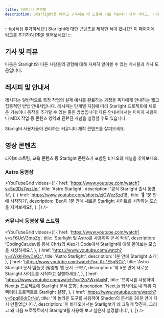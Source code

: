```yaml
---
title: 커뮤니티 콘텐츠
description: Starlight를 배우고 구축하는 데 도움이 되는 커뮤니티 제작 가이드, 기사 및 비디오를 찾아보세요!
---
```


:::tip[직접 추가하세요!]
Starlight에 대한 콘텐츠를 제작한 적이 있나요?
이 페이지에 링크를 추가하여 PR을 열어보세요!
:::


## 기사 및 리뷰

다음은 Starlight와 다른 사람들의 경험에 대해 자세히 알아볼 수 있는 게시물과 기사 모음입니다.

<CardGrid>
	<LinkCard
		href="https://devm.io/open-source/starlight-astro"
		title="Starlight를 사용한 정적 사이트 생성"
		description="“컴포넌트를 설계할 때 아이디어가 너무 크거나 너무 작으면 안 됩니다.” — Starlight 리드 개발자인 Chris Swithinbank와의 인터뷰"
	/>
	<LinkCard
		href="https://frontendatscale.com/blog/hybrid-frontend-architecture/"
		title="Astro와 Starlight를 사용한 하이브리드 프런트엔드 아키텍처"
		description="Maxi Ferreira와 Ben Holmes는 Starlight, TinaCMS 및 인증 기능이 있는 대화형 API 플레이그라운드를 사용하여 문서 사이트를 구축합니다."
	/>
	<LinkCard
		href="https://www.olets.dev/posts/comparing-docs-site-builders-vuepress-vs-starlight/"
		title="문서 사이트 빌더 비교: VuePress vs Starlight"
		description="이 두 프레임워크는 어떻게 비교되나요?"
	/>
</CardGrid>

## 레시피 및 안내서

레시피는 일반적으로 특정 작업의 실제 예시를 완료하는 과정을 독자에게 안내하는 짧고 집중적인 방법 안내서입니다. 레시피는 단계별 지침에 따라 Starlight 프로젝트에 새로운 기능이나 동작을 추가할 수 있는 좋은 방법입니다! 다른 안내서에서는 이미지 사용이나 MDX 작업 등 콘텐츠 영역과 관련된 개념을 설명할 수도 있습니다.

Starlight 사용자들이 관리하는 커뮤니티 제작 콘텐츠를 살펴보세요.

<CardGrid>
	<LinkCard
		href="https://www.webpro.nl/scraps/versioned-docs-with-starlight-and-vercel"
		title="Starlight & Vercel을 사용한 버전별 문서"
		description="프로젝트의 각 주요 버전에 대해 별도의 문서 버전을 구현하는 방법에 대한 안내서"
	/>
	<LinkCard
		href="https://hideoo.dev/notes/starlight-heading-links"
		title="Starlight 제목에 링크 추가"
		description="문서의 특정 섹션에 대한 링크를 공유하기 위한 rehype 플러그인 사용 안내서"
	/>
	<LinkCard
		href="https://blog.otterlord.dev/posts/starlight-sponsors/"
		title="Starlight 사이트에 스폰서 추가"
		description="문서 사이드바에 맞춤 스폰서 컴포넌트를 구현하기 위한 안내서"
	/>
	<LinkCard
		href="https://hideoo.dev/notes/starlight-og-images"
		title="Starlight에 Open Graph 이미지 추가"
		description="페이지에 대한 소셜 이미지 및 해당 메타 태그 생성에 대한 안내서"
	/>
	<LinkCard
		href="https://hideoo.dev/notes/starlight-third-party-icon-sets"
		title="Starlight에서 타사 아이콘 세트 사용"
		description="unplugin-icons를 사용하여 Starlight에 사용 가능한 아이콘 선택 범위를 확장하는 방법에 대한 안내서"
	/>
	<LinkCard
		href="https://hideoo.dev/notes/starlight-custom-html-head"
		title="Starlight 페이지의 HTML 헤드 편집"
		description="웹 분석, 글꼴, 스크립트 등 일반적인 헤드 콘텐츠를 추가하는 방법을 알아보세요."
	/>
	<LinkCard
		href="https://dev.to/mrrobot/publishing-documentation-with-astro-starlight-691"
		title="Astro Starlight로 문서 게시"
		description="Starlight 문서 시작하기"
	/>
	<LinkCard
		href="https://events-3bg.pages.dev/jotter/starlight/guide/"
		title="View Transitions 활성화"
		description="Bag of Tricks의 view transitions 지원으로 SPA와 같은 모양과 느낌을 얻으세요"
	/>
	<LinkCard
		href="https://jamcomments.com/posts/structured-data-with-starlight"
		title="Starlight 페이지에 구조화된 데이터 추가"
		description="문서 페이지에 대한 동적 JSON-LD 구조화된 데이터를 구축하는 방법을 알아보세요."
	/>
</CardGrid>

## 영상 콘텐츠

라이브 스트림, 교육 콘텐츠 등 Starlight 콘텐츠가 포함된 비디오와 채널을 찾아보세요.


### Astro 동영상

<YouTubeGrid
	videos={[
		{
			href: 'https://www.youtube.com/watch?v=5u0Ds7wzUeI',
			title: 'Astro Starlight',
			description: '공식 Starlight 출시 동영상',
		},
		{
			href: 'https://www.youtube.com/shorts/zjOWezSzd18',
			title: '🌟 1분 안에 시작하기',
			description:
				'Ben이 1분 안에 새로운 Starlight 사이트를 시작하는 모습을 지켜보세요!',
		},
	]}
/>

### 커뮤니티 동영상 및 스트림

<YouTubeGrid
	videos={[
		{
			href: 'https://www.youtube.com/watch?v=sF6UcV3moZg',
			title: 'Starlight 및 Astro를 사용하여 문서 작성',
			description:
				'CodingCat.dev를 통해 Chris와 Alex가 Code에서 Starlight에 대해 알아보는 모습을 시청하세요.',
		},
		{
			href: 'https://www.youtube.com/watch?v=sWkkHbwDeQc',
			title: 'Astro Starlight',
			description: '1분 안에 Starlight 소개',
		},
		{
			href: 'https://www.youtube.com/watch?v=-Ki-1E5gNCk',
			title: 'Astro Starlight 문서 템플릿 (맞춤형 앱 문서 구축!)',
			description: '약 5분 안에 새로운 Starlight 사이트를 시작하고 실행하세요.',
		},
		{
			href: 'https://www.youtube.com/watch?v=12o7WxjAxjM',
			title: '프록시를 사용하여 Next.js 프로젝트에 Starlight 문서 포함',
			description:
				'Next.js 웹사이트 내 하위 디렉터리 프로젝트로 Starlight 설정',
		},
		{
			href: 'https://www.youtube.com/watch?v=5pq80drDrNs',
			title:
				'이 놀라운 도구를 사용하여 Shadcn의 문서를 30분 만에 다시 만들었습니다.',
			description:
				'이 비디오에서는 Starlight가 왜 그렇게 멋진지, 그리고 왜 다음 프로젝트에서 Starlight를 사용해 보고 싶은지 설명합니다.',
		},
	]}
/>
